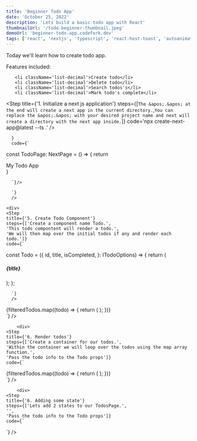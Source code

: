```yaml
---
title: 'Beginner Todo App'
date: 'October 25, 2022'
description: 'Lets build a basic todo app with React'
thumbnailUrl: '/todo-beginner-thumbnail.jpeg'
demoUrl: 'beginner-todo-app.codefork.dev'
tags: ['react', 'nextjs', 'typescript', 'react-host-toast', 'autoanimate']
---
```


<div className='text-lg mb-6'>Today we'll learn how to create todo app.</div>

<div className="mb-10">
  <p className="font-semibold">Features included: </p>
  <ol className='pl-8'>

    <li className='list-decimal'>Create todo</li>
    <li className='list-decimal'>Delete todo</li>
    <li className='list-decimal'>Search todos's</li>
    <li className='list-decimal'>Mark todo's complete</li>

  </ol>
</div>

<main className="flex flex-col gap-8">
  <div> 
    
  <Step title={'1. Initialize a next js application'} steps={[`The &apos;.&apos; at the end will create a next app in the current directory.`,`You can replace the &apos;.&apos; with your desired project name and next will create a directory with the next app inside.`]}
  code='npx create-next-app@latest --ts .'
  />

  </div>

  <div>
    <Step title={'2. Setup index file'} steps={[
      `In /pages there will be a file named index.ts .`,
      `Next js gives us a index file already filled out.`,
      `Clear this file and include the following code.`]
      
      }
      code={`
const TodoPage: NextPage = () => { 
  return <div>My Todo App</div>
}

      `}/>

  </div>

  <div>
    <Step
    title={'4. Add initial todos to the page'}
    steps={['Create or copy and paste the initial todos below and past at top of file under imports',
    'Add a h1 for a title with 16px margin bottom']}
    code={`
const initialTodos = [
  { id: 1, title: 'todo #1', isCompleted: false },
  { id: 2, title: 'todo #2', isCompleted: false },
  { id: 3, title: 'todo #3', isCompleted: false },
  { id: 4, title: 'todo #4', isCompleted: false },
  { id: 5, title: 'todo #5', isCompleted: false },
] as ITodo[];

      `}
      />

  </div>

    <div>
    <Step
    title={'5. Create Todo Component'}
    steps={['Create a component name Todo.',
    'This todo compontent will render a todo.',
    'We will then map over the initial todos if any and render each todo.']}
    code={`

const Todo = ({
id,
title,
isCompleted,
}: ITodoOptions) => {
return (

<div
  key={id}
  style={{
    border: '4px solid whitesmoke',
    padding: '8px',
    fontSize: '18px',
    display: 'flex',
    justifyContent: 'space-between',
  }}
>
  <h5
    style={{
      textDecoration: isCompleted ? 'line-through' : '',
    }}
  >
    {title}
  </h5>
</div>
); };

      `}
      />

  </div>
      <div>
    <Step
    title={'6. Render todos'}
    steps={['Create a container for our todos.',
    'Within the container we will loop over the todos using the map array function.',
    'Pass the todo info to the Todo props']}
    code={`
<div style={{ display: 'flex', flexDirection: 'column', gap: '10px' }}>
    {filteredTodos.map((todo) => {
      return (
        <Todo
          key={todo.id}
          id={todo.id}
          title={todo.title}
          isCompleted={todo.isCompleted}
        />
      );
    })}
  </div>
      `}
      />

  </div>

        <div>
    <Step
    title={'6. Render todos'}
    steps={['Create a container for our todos.',
    'Within the container we will loop over the todos using the map array function.',
    'Pass the todo info to the Todo props']}
    code={`

<div style={{ display: 'flex', flexDirection: 'column', gap: '10px' }}>
  {filteredTodos.map((todo) => {
    return (
      <Todo
        key={todo.id}
        id={todo.id}
        title={todo.title}
        isCompleted={todo.isCompleted}
      />
    );
  })}
</div>
`} />
</div>

        <div>
    <Step
    title={'6. Adding some state'}
    steps={['Lets add 2 states to our TodosPage.',
    '',
    'Pass the todo info to the Todo props']}
    code={`

`} />

</div>

</main>
